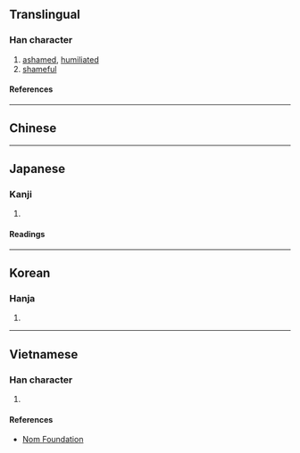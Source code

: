 {{also|慚}}
{{character info/new}}
==Translingual==

===Han character===
{{Han char|rn=61|rad=心|as=11|sn=15|four=|canj=JLP|ids=⿱斬心}}

# [[ashamed]], [[humiliated]]
# [[shameful]]

====References====
{{Han ref|kx=0398.390|dkj=11095|dj=0738.040|hdz=42341.090|uh=6159}}

----

==Chinese==
{{zh-see|慚|v}}

----

==Japanese==

===Kanji===
{{ja-kanji|grade=|rs=心11}}

# {{rfdef|ja|sort=心11}}

====Readings====
{{ja-readings
|goon=ざん<ざん<ざむ
|kanon=さん<さん<さむ
|kun=はじ-<はぢ-, は-じる<は-ぢる
}}

----

==Korean==

===Hanja===
{{ko-hanja|참}}

# {{rfdef|ko|sort=心11}}

----

==Vietnamese==

===Han character===
{{vi-readings|rs=心11|reading=tàm}}

# {{rfdef|vi|sort=心11}}

====References====
* [http://nomfoundation.org/common/nom_details.php?codepoint=6159 Nom Foundation]